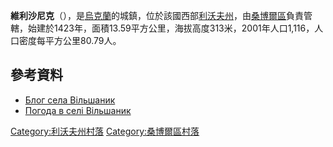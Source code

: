 {{coord|49|26|44|N|23|14|12|E|scale:100000|display=title}}

'''維利沙尼克'''（{{lang-uk|Вільшаник}}），是[[烏克蘭|烏克蘭]]的城鎮，位於該國西部[[利沃夫州|利沃夫州]]，由[[桑博爾區|桑博爾區]]負責管轄，始建於1423年，面積13.59平方公里，海拔高度313米，2001年人口1,116，人口密度每平方公里80.79人。

==參考資料==
* [http://vilshanik.blogspot.com/ Блог села Вільшаник] {{Wayback|url=http://vilshanik.blogspot.com/ |date=20161106125430 }}
* [http://weather.in.ua/ua/l'vovskaja/4075 Погода в селі Вільшаник] {{Wayback|url=http://weather.in.ua/ua/l'vovskaja/4075 |date=20160305221142 }}

[[Category:利沃夫州村落|Category:利沃夫州村落]]
[[Category:桑博爾區村落|Category:桑博爾區村落]]


{{Lviv-geo-stub}}